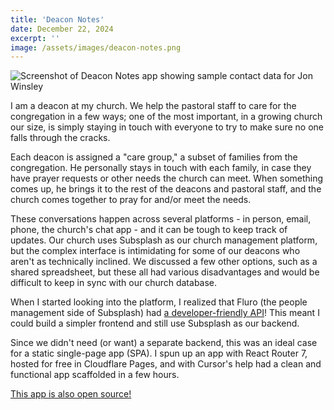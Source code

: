 ```yaml
---
title: 'Deacon Notes'
date: December 22, 2024
excerpt: ''
image: /assets/images/deacon-notes.png
---
```


![Screenshot of Deacon Notes app showing sample contact data for Jon Winsley](/assets/images/deacon-notes.png)

I am a deacon at my church. We help the pastoral staff to care for the congregation in a few ways; one of the most important, in a growing church our size, is simply staying in touch with everyone to try to make sure no one falls through the cracks.

Each deacon is assigned a "care group," a subset of families from the congregation. He personally stays in touch with each family, in case they have prayer requests or other needs the church can meet. When something comes up, he brings it to the rest of the deacons and pastoral staff, and the church comes together to pray for and/or meet the needs.

These conversations happen across several platforms - in person, email, phone, the church's chat app - and it can be tough to keep track of updates. Our church uses Subsplash as our church management platform, but the complex interface is intimidating for some of our deacons who aren't as technically inclined. We discussed a few other options, such as a shared spreadsheet, but these all had various disadvantages and would be difficult to keep in sync with our church database.

When I started looking into the platform, I realized that Fluro (the people management side of Subsplash) had [a developer-friendly API](https://developer.fluro.io/)! This meant I could build a simpler frontend and still use Subsplash as our backend.

Since we didn't need (or want) a separate backend, this was an ideal case for a static single-page app (SPA). I spun up an app with React Router 7, hosted for free in Cloudflare Pages, and with Cursor's help had a clean and functional app scaffolded in a few hours.

[This app is also open source!](https://github.com/glitchassassin/deacon-notes)
